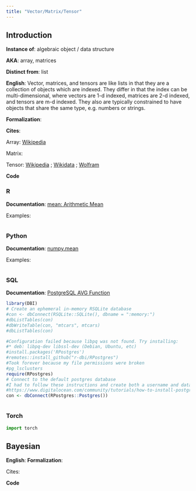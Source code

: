 ```yaml
---
title: "Vector/Matrix/Tensor"
---
```


## Introduction
  
**Instance of**: algebraic object / data structure

**AKA**: array, matrices

**Distinct from**: list

**English**: Vector, matrices, and tensors are like lists in that they are a collection of objects which are indexed. They differ in that the index can be multi-dimensional, where vectors are 1-d indexed, matrices are 2-d indexed, and tensors are m-d indexed. They also are typically constrained to have objects that share the same type, e.g. numbers or strings.

**Formalization**:

$$ 
$$
    
    
**Cites**: 

Array: [Wikipedia](https://en.wikipedia.org/wiki/Array_(data_structure))

Matrix:

Tensor: [Wikipedia](https://en.wikipedia.org/wiki/Tensor) ; [Wikidata]() ; [Wolfram]()
  
**Code**
    
::: panel-tabset
  
### R
**Documentation**: [mean: Arithmetic Mean](https://www.rdocumentation.org/packages/base/versions/3.6.2/topics/mean)
  
Examples:
    
```r
```


### Python

**Documentation**: [numpy.mean](https://numpy.org/doc/stable/reference/generated/numpy.mean.html)

Examples:
  
```python
```


### SQL

**Documentation**: [PostgreSQL AVG Function](https://www.postgresqltutorial.com/postgresql-aggregate-functions/postgresql-avg-function/)

```r
library(DBI)
# Create an ephemeral in-memory RSQLite database
#con <- dbConnect(RSQLite::SQLite(), dbname = ":memory:")
#dbListTables(con)
#dbWriteTable(con, "mtcars", mtcars)
#dbListTables(con)

#Configuration failed because libpq was not found. Try installing:
#* deb: libpq-dev libssl-dev (Debian, Ubuntu, etc)
#install.packages('RPostgres')
#remotes::install_github("r-dbi/RPostgres")
#Took forever because my file permissions were broken
#pg_lsclusters
require(RPostgres)
# Connect to the default postgres database
#I had to follow these instructions and create both a username and database that matched my ubuntu name
#https://www.digitalocean.com/community/tutorials/how-to-install-postgresql-on-ubuntu-20-04-quickstart
con <- dbConnect(RPostgres::Postgres())

```

```sql
```

### Torch

```python
import torch

```

:::

## Bayesian

**English**: 
**Formalization**:

$$
$$
  
Cites:

**Code**
  
    